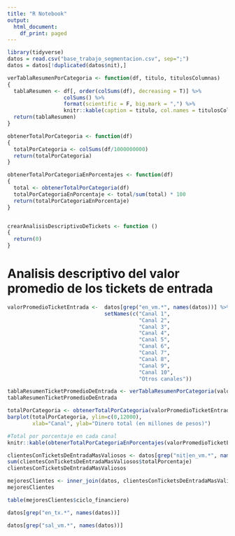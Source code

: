 ```yaml
---
title: "R Notebook"
output:
  html_document:
    df_print: paged
---
```


```r
library(tidyverse)
datos = read.csv("base_trabajo_segmentacion.csv", sep=";") 
datos = datos[!duplicated(datos$nit),]

```

```r
verTablaResumenPorCategoria <- function(df, titulo, titulosColumnas)
{
  tablaResumen <- df[, order(colSums(df), decreasing = T)] %>%
                  colSums() %>% 
                  format(scientific = F, big.mark = ",") %>%
                  knitr::kable(caption = titulo, col.names = titulosColumnas )
  return(tablaResumen)
}

obtenerTotalPorCategoria <- function(df)
{
  totalPorCategoria <- colSums(df/1000000000)
  return(totalPorCategoria)
}

obtenerTotalPorCategoriaEnPorcentajes <- function(df)
{
  total <- obtenerTotalPorCategoria(df)
  totalPorCategoriaEnPorcentaje <- total/sum(total) * 100
  return(totalPorCategoriaEnPorcentaje)
}


crearAnalisisDescriptivoDeTickets <- function () 
{
  return(0)
}
```


# Analisis descriptivo del valor promedio de los tickets de entrada


```r
valorPromedioTicketEntrada <-  datos[grep("en_vm.*", names(datos))] %>% 
                               setNames(c("Canal 1",
                                          "Canal 2",
                                          "Canal 3",
                                          "Canal 4",
                                          "Canal 5",
                                          "Canal 6",
                                          "Canal 7",
                                          "Canal 8",
                                          "Canal 9",
                                          "Canal 10",
                                          "Otros canales"))
```


```r
tablaResumenTicketPromedioDeEntrada <- verTablaResumenPorCategoria(valorPromedioTicketEntrada, "Valor promedio del ticket de entrada por canal", c("ValorTotalPorCanales"))
tablaResumenTicketPromedioDeEntrada
```


```r
totalPorCategoria <- obtenerTotalPorCategoria(valorPromedioTicketEntrada)
barplot(totalPorCategoria, ylim=c(0,12000),
        xlab="Canal", ylab="Dinero total (en millones de pesos)") 
```


```r
#Total por porcentaje en cada canal
knitr::kable(obtenerTotalPorCategoriaEnPorcentajes(valorPromedioTicketEntrada), caption="Porcentaje de ingresos por canal", col.names="Porcentaje por canal")
```

```r
clientesConTicketsDeEntradaMasValiosos <- datos[grep("nit|en_vm.*", names(datos))]  %>%  mutate(total = rowSums(select(.,contains("en_vm")))) %>% arrange(desc(total)) %>% mutate(totalPorcentaje= total/sum(total)*100) %>% head(n=300) 
sum(clientesConTicketsDeEntradaMasValiosos$totalPorcentaje)
clientesConTicketsDeEntradaMasValiosos
```

```r
mejoresClientes <- inner_join(datos, clientesConTicketsDeEntradaMasValiosos, by=c("nit" = "nit"))
mejoresClientes
```
```r
table(mejoresClientes$ciclo_financiero)
```



```r
datos[grep("en_tx.*", names(datos))]
```


```r
datos[grep("sal_vm.*", names(datos))]
```


